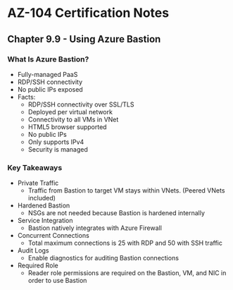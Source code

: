 # AZ-104 Certification Notes
## Chapter 9.9 - Using Azure Bastion

### What Is Azure Bastion?
* Fully-managed PaaS
* RDP/SSH connectivity
* No public IPs exposed
* Facts:
	* RDP/SSH connectivity over SSL/TLS
	* Deployed per virtual network
	* Connectivity to all VMs in VNet
	* HTML5 browser supported
	* No public IPs
	* Only supports IPv4
	* Security is managed

### Key Takeaways
* Private Traffic
	* Traffic from Bastion to target VM stays within VNets. (Peered VNets included)
* Hardened Bastion
	* NSGs are not needed because Bastion is hardened internally
* Service Integration
	* Bastion natively integrates with Azure Firewall
* Concurrent Connections
	* Total maximum connections is 25 with RDP and 50 with SSH traffic
* Audit Logs
	* Enable diagnostics for auditing Bastion connections
* Required Role
	* Reader role permissions are required on the Bastion, VM, and NIC in order to use Bastion